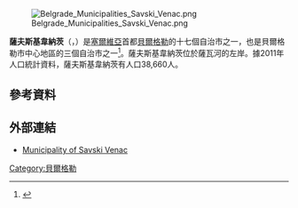 {{Expand language|sr|date=2018年10月}}
[[File:Belgrade_Municipalities_Savski_Venac.png|thumb]]

'''薩夫斯基韋納茨'''（{{lang-sr|Савски Венац}}，{{lang-en|Savski Venac}}）是[[塞爾維亞|塞爾維亞]]首都[[貝爾格勒|貝爾格勒]]的十七個自治市之一，也是貝爾格勒市中心地區的三個自治市之一<ref>{{Cite web |url=http://www.savskivenac.rs/dok/svprofileeng.doc |title=Savski Venac - Official Profile in English |access-date=2015-01-16 |archive-url=https://web.archive.org/web/20140520214259/http://www.savskivenac.rs/dok/svprofileeng.doc |archive-date=2014-05-20 |dead-url=yes }}</ref>。薩夫斯基韋納茨位於薩瓦河的左岸。據2011年人口統計資料，薩夫斯基韋納茨有人口38,660人。

==參考資料==
<references />

==外部連結==
{{commons category|Savski Venac}}
*[http://www.savskivenac.rs/ Municipality of Savski Venac] {{Wayback|url=http://www.savskivenac.rs/ |date=20150106062559 }}

{{coord|44|41|N|20|24|E|type:city_source:kolossus-itwiki|display=title}}
{{DEFAULTSORT:Savski Venac}}
[[Category:貝爾格勒|Category:貝爾格勒]]
